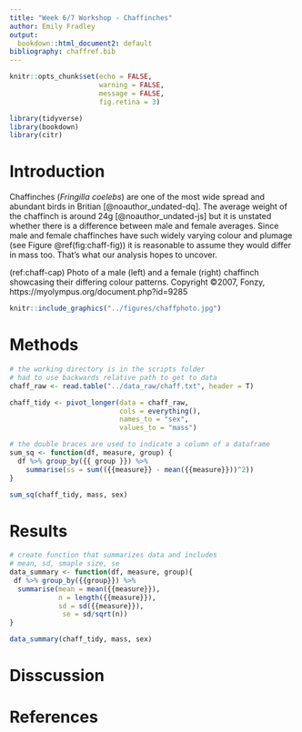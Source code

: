 ```yaml
---
title: "Week 6/7 Workshop - Chaffinches"
author: Emily Fradley
output:
  bookdown::html_document2: default
bibliography: chaffref.bib
---
```


```r
knitr::opts_chunk$set(echo = FALSE, 
                      warning = FALSE,
                      message = FALSE,
                      fig.retina = 3)
```

```r
library(tidyverse)
library(bookdown)
library(citr)
```

# Introduction
Chaffinches (*Fringilla coelebs*) are one of the most wide spread and abundant birds in Britian [@noauthor_undated-dq]. The average weight of the chaffinch is around 24g [@noauthor_undated-js] but it is unstated whether there is a difference between male and female averages. Since male and female chaffinches have such widely varying colour and plumage (see Figure \@ref(fig:chaff-fig)) it is reasonable to assume they would differ in mass too. That's what our analysis hopes to uncover.

(ref:chaff-cap) Photo of a male (left) and a female (right) chaffinch showcasing their differing colour patterns. Copyright ©2007, Fonzy, https://myolympus.org/document.php?id=9285

```r
knitr::include_graphics("../figures/chaffphoto.jpg")

```

# Methods

```r
# the working directory is in the scripts folder
# had to use backwards relative path to get to data
chaff_raw <- read.table("../data_raw/chaff.txt", header = T)
```

```r
chaff_tidy <- pivot_longer(data = chaff_raw,
                           cols = everything(),
                           names_to = "sex",
                           values_to = "mass")
```

```r
# the double braces are used to indicate a column of a dataframe
sum_sq <- function(df, measure, group) {
  df %>% group_by({{ group }}) %>% 
    summarise(ss = sum(({{measure}} - mean({{measure}}))^2))
}

sum_sq(chaff_tidy, mass, sex)
```

# Results

```r
# create function that summarizes data and includes
# mean, sd, smaple size, se
data_summary <- function(df, measure, group){
 df %>% group_by({{group}}) %>% 
  summarise(mean = mean({{measure}}),
            n = length({{measure}}),
            sd = sd({{measure}}),
             se = sd/sqrt(n))
}

data_summary(chaff_tidy, mass, sex)
```

# Disscussion

# References